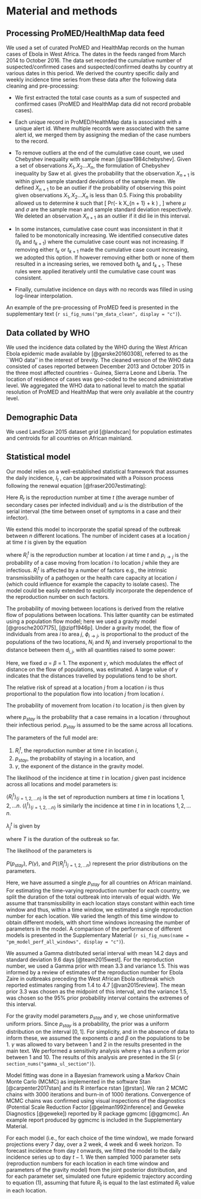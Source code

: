 # Material and methods

## Processing ProMED/HealthMap data feed

We used a set of curated ProMED and HealthMap records on the human 
cases of Ebola in West Africa. 
The dates in the feeds ranged from March 2014 to October 2016.
The data set recorded the cumulative number of suspected/confirmed
cases and suspected/confirmed deaths by country at various dates
in this period. We derived the country specific daily and 
weekly incidence time series from these data after the 
following data cleaning and pre-processing:

+ We first extracted the total case
counts as a sum of suspected and confirmed cases (ProMED and HealthMap
data did not record probable cases). 

+ Each unique record 
in ProMED/HealthMap data is associated with a unique alert id.  Where
multiple records were associated with the same alert id, we merged
them by assigning the median of the case numbers to the record. 

+ To remove outliers at the end of the cumulative case count, we used
Chebyshev inequality with sample mean [@saw1984chebyshev]. Given a set
of observations $X_1, X_2 \dots X_n$, the formulation of Chebyshev 
inequality by Saw et al. gives the probability that the 
observation $X_{n+1}$ is within given sample standard deviations 
of the sample mean. We defined $X_{n + 1}$ to be an
outlier if the probability of observing this point given observations 
$X_1, X_2 \dots X_n$ is less than 0.5.  Fixing this probability
allowed us to determine $k$ such that
\[ Pr(\mu - k \sigma \leq X_{n + 1} \leq \mu + k \sigma) \geq 0.5, \]
where $\mu$ and $\sigma$ are the sample mean and sample standard
deviation respectively. We deleted an observation $X_{n + 1}$ 
as an outlier if it did lie in this interval.

+ In some instances, cumulative case count was inconsistent in that it
failed to be monotonically increasing. We identified consecutive dates
($t_k$ and $t_{k + 1}$) where the cumulative case count was not
increasing. If removing either $t_k$ or $t_{k + 1}$ made the
cumulative case count increasing, we adopted this option. If however
removing either both or none of them resulted in a increasing series,
we removed both $t_k$ and $t_{k + 1}$. These rules were applied
iteratively until the cumulative case count was consistent.


+ Finally, cumulative incidence on days with no records was
filled in using log-linear interpolation. 

An example of the pre-processing of ProMED feed is presented in the 
supplementary text (`r si_fig_nums("pm_data_clean", display = "c")`).

## Data collated by WHO

We used the incidence data collated by the WHO during the West 
African Ebola epidemic made available by [@garske20160308], 
referred to as the ``WHO data'' in the interest of brevity. 
The cleaned version of the WHO data consisted of cases reported
between December 2013 and October 2015 in the three most affected
countries - Guinea, Sierra Leone and Liberia. The location of
residence of cases was geo-coded to the second administrative level. 
We aggregated the WHO data to national level to match the spatial
resolution of ProMED and HealthMap that were only available at the 
country level.

## Demographic Data

We used LandScan\textsuperscript{TM} 2015 dataset grid [@landscan] for 
population estimates and centroids for all countries on African mainland.

## Statistical model

Our model relies on a well-established statistical framework 
that assumes the daily incidence, $I_t$ , can be approximated with a
Poisson process following the renewal equation
[@fraser2007estimating]:

\begin{equation*}
  I_{t} \sim 
  Pois
  \left( 
    R_t \sum_{s = 1}^{t}{I_{t - s}\omega_s}
  \right).
\end{equation*}

Here $R_t$ is the reproduction number at time $t$ (the average 
number of secondary cases per infected individual) and $\omega$
is the distribution of the serial interval (the time between onset of 
symptoms in a case and their infector).

We extend this model to incorporate the spatial spread of the
outbreak between  $n$ different locations.
The number of incident cases at a location $j$ at time $t$ is
given by the equation

\begin{equation}
  I_{j}^{t} \sim 
  Pois\left( 
  \sum_{i = 1}^{n} 
  {\left( p_{i \rightarrow j}
  R_{i}^{t} \sum_{s = 1}^{t}{I_{i}^{t - s} \omega_{s}}
  \right)} 
  \right),
  (\#eq:likelihood)
\end{equation}

where $R_{i}^{t}$ is the reproduction number at location $i$ at time
$t$ and $p_{i \rightarrow j}$ is the probability of a case moving from
location $i$ to location $j$ while they are infectious. $R_{i}^{t}$ is
affected by a number of factors e.g., the intrinsic
transmissibility of a pathogen or the health care capacity at location
$i$ (which could influence for example the capacity to isolate cases). 
The model could be easily extended to explicitly incorporate the
dependence of the reproduction number on such factors. 

The probability of moving between locations is derived from the
relative flow of populations between locations.
This latter quantity can be estimated using a population flow
model; here we used a gravity model [@grosche2007175], [@zipf1946p]. 
Under a gravity model, the flow of individuals from area $i$ to area $j$,
$\phi_{i \rightarrow j}$, is proportional to the product of the
populations of the two locations, $N_i$ and $N_j$ and inversely
proportional to the distance between them $d_{i, j}$, with all quantities
raised to some power:
\begin{equation*}
  \phi_{i \rightarrow j} =  \frac{N_i^{\alpha}N_j^{\beta}}{d_{i, j}^{\gamma}}.
\end{equation*}

Here, we fixed $\alpha$ = $\beta$ = 1. The exponent $\gamma$, which modulates 
the effect of distance on the flow of
populations, was estimated. A large value of $\gamma$ indicates that the
distances travelled by populations tend to be short.

The relative risk of spread at a location $j$ from a location $i$
is thus proportional to the population flow into location $j$ from location $i$.

\begin{equation*}
  r_{i \rightarrow j}^{spread} = \frac{\phi_{i \rightarrow
  j}}{\sum_{x}{\phi_{i \rightarrow
  x}}}.
\end{equation*}

The probability of movement from location $i$ to location $j$ is 
then given by
\begin{equation*} 
p_{i \rightarrow j} = (1 - p_{stay}) r_{i \rightarrow j}^{spread},
\end{equation*}

where $p_{stay}$ is the probability that a case remains in 
a location $i$ throughout their infectious period. $p_{stay}$ is
assumed to be the same across all locations.


<!-- \subsection{Statistical inference of model parameters} -->

The parameters of the full model are: 

1.  $R_{i}^{t}$, the reproduction number at time $t$ in location $i$,
2.  $p_{stay}$, the probability of staying in a location, and 
3.  $\gamma$, the exponent of the distance in the gravity model. 


The likelihood of the incidence at time $t$ in 
location $j$ given past incidence across all 
locations and model parameters is:

\begin{equation}
P \left( 
I_{j}^{t} \mid 
p_{stay}, 
\gamma, 
\omega, 
{\langle R_{i}^{0} \rangle}_{\{i = 1, 2, \dots n\}}, 
\hdots,
{\langle R_{i}^{t} \rangle}_{\{i = 1, 2, \dots n\}}, 
{\langle I_{i}^{0} \rangle}_{\{i = 1, 2, \dots n\}}, 
\hdots 
{\langle I_{i}^{t} \rangle}_{\{i = 1, 2, \dots n\}} \right) 
 =  e^{-\lambda_{j}^{t}} 
 \frac{ \left( I_{j}^{t}\right)^{\lambda_{j}^{t}}}
 {\lambda_{j}^{t} !}.
\end{equation}

${\langle R_{i}^{t} \rangle}_{\{i = 1, 2, \dots n\}}$ is the set of
reproduction numbers at time $t$ in locations $1, 2, \dots n$. 
${\langle I_{i}^{t} \rangle}_{\{i = 1, 2, \dots n\}}$ is similarly the 
incidence at time $t$ in in locations $1, 2, \dots n$.

$\lambda_{j}^{t}$ is given by

\begin{equation}
\lambda_{j}^{t} = \sum_{i = 1}^n{\left(p_{i \rightarrow j}R_{i}^{t} \sum_{s
        = 1}^T{I_{i}^{T - s} \omega_{s}} \right)},
(\#eq:lambdajt)		
\end{equation}
where $T$ is the duration of the outbreak so far.

The likelihood of the parameters is 

\begin{equation*}
\mathcal{L} = P \left({\langle I_{j}^{t} \rangle}_{j = 1, 2 \dots n}
 \mid p_{stay}, \gamma, {\langle R_{j}^{t} \rangle}_{j = 1, 2 \dots n}\right) = 
 \prod_{t = 1}^{t}{e^{-\lambda_{i, t}} 
 \frac{I_{i}^{t}^{\lambda_{i}^{t}}}{\lambda_{i}^{t} !}}.\]

Therefore the joint posterior distribution of the model parameters 
given the observed data is:

\[P(\{p_{stay}\}, \gamma, {\langle R_{j}^{t}\rangle}_{j = 1, 2, \dots n}
   \mid 
   {\langle I_{j}^{t}\rangle)}_{j = 1, 2, \dots n} 
   \propto 
   \mathcal{L} \times 
   P\left(\langle R_{j}^{t}\rangle_{j = 1, 2, \dots n}\right) 
   P\left( p_{stay} \right) P\left( \gamma \right).
\end{equation*}   

$P\left( p_{stay} \right)$,  $P\left( \gamma \right)$, and $P\left(\langle R_{j}^{t}\rangle_{j = 1, 2, \dots n}\right)$ 
represent the prior distributions on the parameters. 

Here, we have assumed a single $p_{stay}$ for all 
countries on African mainland. For estimating the time-varying
reproduction number for each country, we split the duration of the
total outbreak into intervals of equal width. We assume that
transmissibility in each location stays constant within each time 
window and thus,
within a time window, we estimated  a single reproduction number for
each location. We varied the length of this
time window to obtain different models, with short time windows 
increasing the number of parameters in the model. A comparison of the
performance of different models is presented in the Supplementary Material
(`r si_fig_nums(name = "pm_model_perf_all_windows", display = "c")`).

We assumed a Gamma distributed serial interval with mean 14.2 
days and standard deviation 9.6 days [@team2015west]. 
For the reproduction number, we used a Gamma prior with mean 
3.3 and variance 1.5. This was informed by a review of 
estimates of the reproduction number for Ebola Zaire in 
outbreaks preceding the West African Ebola outbreak which 
reported estimates ranging from 1.4 to 4.7 [@van2015review]. 
The mean prior 3.3 was chosen as the midpoint of this interval, 
and the variance 1.5, was chosen so the 95% prior probability
interval contains the extremes of this interval.

For the gravity model parameters $p_{stay}$ and $\gamma$, we 
chose uninformative uniform priors. 
Since $p_{stay}$ is a probability,
the prior was a uniform distribution on the interval $[0, 1]$.
For simplicity, and in the absence of 
data to inform these, 
we assumed the exponents $\alpha$ and $\beta$ on the
populations to be 1.
$\gamma$ was allowed to vary between 1 and 2 in the results presented
in the main text. We performed a sensitivity analysis where $\gamma$
has a uniform prior between 1 and 10. The results of this analysis are 
presented in the SI (`r section_nums("gamma_ul_section")`).

Model fitting was done in a Bayesian framework using a Markov Chain 
Monte Carlo (MCMC) as implemented in the software Stan [@carpenter2017stan] 
and its R interface rstan [@rstan]. We ran 2 MCMC chains with 3000
iterations and burn-in of 1000 iterations.
Convergence of MCMC chains was 
confirmed using visual inspections of the diagnostics (Potential Scale
Reduction Factor [@gelman1992inference] 
and Geweke Diagnostics [@geweke]) reported by 
R package ggmcmc [@ggmcmc]. An example report produced by ggmcmc is
included in the Supplementary Material.

For each model (i.e., for each choice of the time window), we made 
forward projections every 7\textsuperscript{th} day, over a 2 week, 
4 week and 6 week horizon. To forecast incidence from day $t$ onwards, 
we fitted the model to the daily incidence series up to day $t-1$.
We then sampled 1000 parameter sets (reproduction numbers for each 
location in each time window and parameters of the gravity model) 
from the joint posterior distribution, and for each parameter set, 
simulated one future epidemic trajectory 
according to equation (1), assuming that future $R_t$ is equal to the 
last estimated $R_t$ value in each location.
